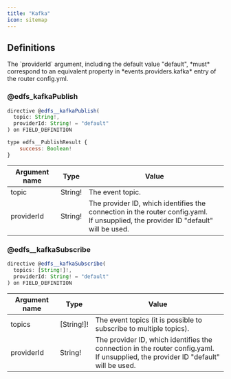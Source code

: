```yaml
---
title: "Kafka"
icon: sitemap
---
```


## Definitions

<Note>
  The `providerId` argument, including the default value "default", *must* correspond to an equivalent property in *events.providers.kafka* entry of the router config.yml.
</Note>

### @edfs\_kafkaPublish

```js
directive @edfs__kafkaPublish(
  topic: String!,
  providerId: String! = "default"
) on FIELD_DEFINITION

type edfs__PublishResult {
    success: Boolean!
}
```

|Argument name|Type|Value|
|---|---|---|
|topic|String!|The event topic.|
|providerId|String!|The provider ID, which identifies the connection in the router config.yaml. <br/>If unsupplied, the provider ID "default" will be used.|


### @edfs\_\_kafkaSubscribe

```js
directive @edfs__kafkaSubscribe(
  topics: [String!]!,
  providerId: String! = "default"
) on FIELD_DEFINITION
```

|Argument name|Type|Value|
|---|---|---|
|topics|[String!]!|The event topics (it is possible to subscribe to multiple topics).|
|providerId|String!|The provider ID, which identifies the connection in the router config.yaml. <br/>If unsupplied, the provider ID "default" will be used.|
<CardGroup>
  <Card title="Kafka" href="/router/event-driven-federated-subscriptions-edfs/kafka"  icon="sitemap" horizontal/>
</CardGroup>
